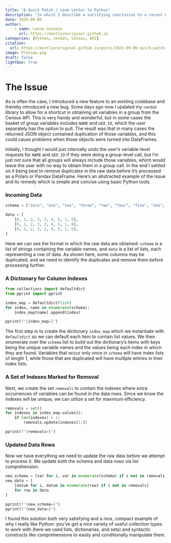 ```yaml
---
title: "A Quick Patch / Love Letter to Python"
description: "In which I describe a satisfying conclusion to a recent bug"
date: 2025-09-06
author:
    - name: Lance Couzens
      url: https://mostlyunoriginal.github.io  
categories: [Python, cendat, Census, API]
citation: 
  url: https://mostlyunoriginal.github.io/posts/2025-09-06-quick-patch-python-love/
image: Preview.png 
draft: false
lightbox: true
---
```


# The Issue

As is often the case, I introduced a new feature to an existing codebase and thereby introduced a new bug. Some days ago now I updated my `cendat` library to allow for a shortcut in obtaining all variables in a group from the Census API. This is very handy and wonderful, but in some cases the basket of group variables includes `NAME` and `GEO_ID`, which the user separately has the option to pull. The result was that in many cases the returned JSON object contained duplication of those variables, and this could cause problems when those objects were turned into DataFrames.

Initially, I thought I would just internally undo the user's variable-level requests for `NAME` and `GEO_ID` if they were doing a group-level call, but I'm just not sure that all groups will always include those variables, which would leave the user with no way to obtain them in a group call. In the end I settled on it being best to remove duplicates in the raw data before it's processed as a Polars or Pandas DataFrame. Here's an abstracted example of the issue and its remedy which is simple and concise using basic Python tools.

### Incoming Data

```python
schema = ["zero", "one", "two", "three", "two", "four", "five", "one", "six"]

data = [
    [0, 1, 2, 3, 2, 4, 5, 1, 6],
    [0, 1, 2, 3, 2, 4, 5, 1, 6],
    [0, 1, 2, 3, 2, 4, 5, 1, 6],
]
```

Here we can see the format in which the raw data are obtained: `schema` is a list of strings containing the variable names, and `data` is a list of lists, each representing a row of data. As shown here, some columns may be duplicated, and we need to identify the duplicates and remove them before processing further.

### A Dictionary for Column Indexes

```python
from collections import defaultdict
from pprint import pprint

index_map = defaultdict(list)
for index, name in enumerate(schema):
    index_map[name].append(index)

pprint(f"{index_map=}")
```

The first step is to create the dictionary `index_map` which we instantiate with `defaultdict` so we can default each item to contain list values. We then enumerate over the `schema` list to build out the dictionary's items with keys being the unique variable names and the values being each index in which they are found. Variables that occur only once in `schema` will have index lists of length 1, while those that are duplicated will have multiple entries in their index lists.

### A Set of Indexes Marked for Removal

Next, we create the set `removals` to contain the indexes where extra occurrences of variables can be found in the data rows. Since we know the indexes will be unique, we can utilize a set for maximum efficiency.

```python
removals = set()
for indexes in index_map.values():
    if len(indexes) > 1:
        removals.update(indexes[1:])

pprint(f"{removals=}")
```

### Updated Data Rows

Now we have everything we need to update the raw data before we attempt to process it. We update both the schema and data rows via list comprehension.

```python
new_schema = [var for i, var in enumerate(schema) if i not in removals]
new_data = [
    [datum for i, datum in enumerate(row) if i not in removals] 
    for row in data
]

pprint(f"{new_schema=}")
pprint(f"{new_data=}")
```

I found this solution both very satisfying and a nice, compact example of why I really like Python: you've got a nice variety of useful collection types to work with (here we used lists, dictionaries, and sets) and syntactic constructs like comprehensions to easily and conditionally manipulate them.